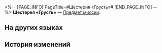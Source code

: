 <%-- [PAGE_INFO]
PageTitle=#Шестерня «Грусть»#
[END_PAGE_INFO] --%>
{{Предмет Инфобокс
|id          = 140408
|Изображение = Предмет Шестерня «Грусть».png
|Тип         = Предмет миссии
|Инвентарь   = Миссии
|Редкость    = 3
|Эффект      = 
|Описание    = Воплощение эмоции «грусть» в Мире грёз. Можно использовать для починки эмоциферблатов и восстановления потерянных эмоций.
}}
'''Шестерня «Грусть»''' — [[Предмет миссии]].

==На других языках==
{{На других языках
|en   = "Sad" Gear
|zhs  = 「悲郁」齿轮
|zht  = 「悲鬱」齒輪
|ja   = 「悲しみ」の歯車
|ko   = 「슬픔」 톱니바퀴
|es   = Engranaje de la tristeza
|fr   = Engrenage de «&nbsp;tristesse&nbsp;»
|ru   = Шестерня «Грусть»
|th   = ฟันเฟือง "เศร้าโศก"
|vi   = Bánh Răng Sầu Não
|de   = Trauer-Zahnrad
|id   = Gir "Kesedihan"
|pt   = Engrenagem "Triste"
}}

==История изменений==
{{История изменений|3.5}}
